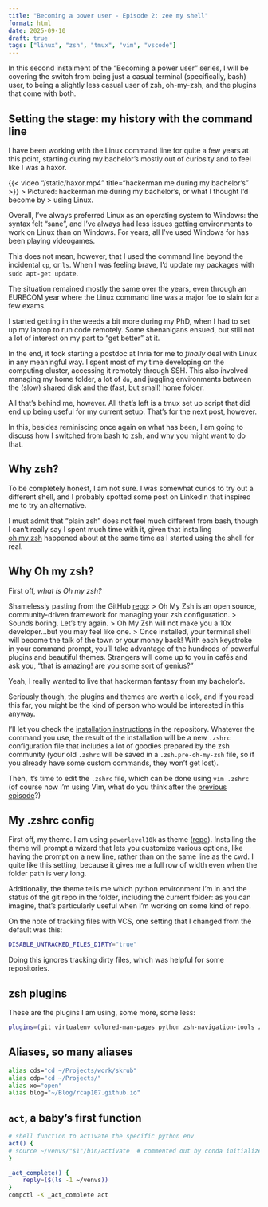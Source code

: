 ```yaml
---
title: "Becoming a power user - Episode 2: zee my shell"
format: html
date: 2025-09-10
draft: true
tags: ["linux", "zsh", "tmux", "vim", "vscode"]
---
```

In this second instalment of the "Becoming a power user" series, I will be covering 
the switch from being just a casual terminal (specifically, bash) user, to being
a slightly less casual user of zsh, oh-my-zsh, and the plugins that come with both. 

## Setting the stage: my history with the command line
I have been working with the Linux command line for quite a few years at this point,
starting during my bachelor's mostly out of curiosity and to feel like I was a 
haxor.

{{< video "/static/haxor.mp4" title="hackerman me during my bachelor's" >}}
> Pictured: hackerman me during my bachelor's, or what I thought I'd become by 
> using Linux. 

Overall, I've always preferred Linux as an operating system to Windows: the syntax
felt "sane", and I've always had less issues getting environments to work on Linux
than on Windows. For years, all I've used Windows for has been playing videogames. 

This does not mean, however, that I used the command line beyond the incidental
`cp`, or `ls`. When I was feeling brave, I'd update my packages with `sudo apt-get update`. 

The situation remained mostly the same over the years, even through an EURECOM year
where the Linux command line was a major foe to slain for a few exams. 

I started getting in the weeds a bit more during my PhD, when I had to set up my 
laptop to run code remotely. Some shenanigans ensued, but still not a lot of interest
on my part to "get better" at it. 

In the end, it took starting a postdoc at Inria for me to _finally_ deal with 
Linux in any meaningful way. I spent most of my time developing on the computing
cluster, accessing it remotely through SSH. This also involved managing my home
folder, a lot of `du`, and juggling environments between the (slow) shared disk
and the (fast, but small) home folder. 

All that's behind me, however. All that's left is a tmux set up script that did 
end up being useful for my current setup. That's for the next post, however.

In this, besides reminiscing once again on what has been, I am going to discuss
how I switched from bash to zsh, and why you might want to do that. 

## Why zsh? 
To be completely honest, I am not sure. I was somewhat curios to try out a different
shell, and I probably spotted some post on LinkedIn that inspired me to try an
alternative. 

I must admit that "plain zsh" does not feel much different from bash, though I 
can't really say I spent much time with it, given that installing  
[oh my zsh](https://ohmyz.sh) happened about at the same time as I started using 
the shell for real. 

## Why Oh my zsh? 
First off, _what is Oh my zsh?_

Shamelessly pasting from the GitHub [repo](https://github.com/ohmyzsh/ohmyzsh/?tab=readme-ov-file): 
> Oh My Zsh is an open source, community-driven framework for managing your zsh configuration.
> Sounds boring. Let's try again.
> Oh My Zsh will not make you a 10x developer...but you may feel like one.
> Once installed, your terminal shell will become the talk of the town or your money back! With each keystroke in your command prompt, you'll take advantage of the hundreds of powerful plugins and beautiful themes. Strangers will come up to you in cafés and ask you, "that is amazing! are you some sort of genius?"

Yeah, I really wanted to live that hackerman fantasy from my bachelor's. 

Seriously though, the plugins and themes are worth a look, and if you read this 
far, you might be the kind of person who would be interested in this anyway. 

I'll let you check the
[installation instructions](https://github.com/ohmyzsh/ohmyzsh/?tab=readme-ov-file#basic-installation)
in the repository. Whatever the command you use, the result of the installation
will be a new `.zshrc` configuration file that includes a lot of goodies prepared
by the zsh community (your old `.zshrc` will be saved in a `.zsh.pre-oh-my-zsh` 
file, so if you already have some custom commands, they won't get lost).

Then, it's time to edit the `.zshrc` file, which can be done using `vim .zshrc` 
(of course now I'm using Vim, what do you think after the [previous episode](posts/linux-tools-part1.qmd)?)

## My .zshrc config
First off, my theme. I am using `powerlevel10k` as theme ([repo](https://github.com/romkatv/powerlevel10k)). 
Installing the theme will prompt a wizard that lets you customize various options, 
like having the prompt on a new line, rather than on the same line as the cwd.
I quite like this setting, because it gives me a full row of width even when the
folder path is very long. 

Additionally, the theme tells me which python environment I'm in and the status of 
the git repo in the folder, including the current folder: as you can imagine,
that's particularly useful when I'm working on some kind of repo.

On the note of tracking files with VCS, one setting that I changed from the default
was this:
```sh
DISABLE_UNTRACKED_FILES_DIRTY="true"
```
Doing this ignores tracking dirty files, which was helpful for some repositories.

## zsh plugins
These are the plugins I am using, some more, some less:
```sh
plugins=(git virtualenv colored-man-pages python zsh-navigation-tools zsh-syntax-highlighting zsh-autosuggestions)
```

## Aliases, so many aliases
```sh
alias cds="cd ~/Projects/work/skrub"
alias cdp="cd ~/Projects/"
alias xo="open"
alias blog="~/Blog/rcap107.github.io"
```

## `act`, a baby's first function
```sh
# shell function to activate the specific python env
act() {
# source ~/venvs/"$1"/bin/activate  # commented out by conda initialize
}

_act_complete() {
    reply=($(ls -1 ~/venvs))
}
compctl -K _act_complete act
```
